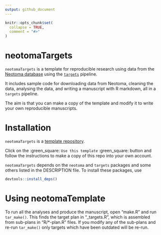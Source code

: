 ```yaml
---
output: github_document
---
```


<!-- README.md is generated from README.Rmd. Please edit that file -->

```r
knitr::opts_chunk$set(
  collapse = TRUE,
  comment = "#>"
)
```

# neotomaTargets

`neotomaTargets` is a template for reproducible research using data from the [Neotoma database](https://www.neotomadb.org/) using the [`targets`](https://books.ropensci.org/targets/) pipeline.

It includes sample code for downloading data from Neotoma, cleaning the data, analysing the data, and writing a manuscript with R markdown, all in a `targets` pipeline.

The aim is that you can make a copy of the template and modify it to write your own reproducible manuscripts.

# Installation

`neotomaTargets` is a [template repository](https://docs.github.com/en/github/creating-cloning-and-archiving-repositories/creating-a-repository-on-github/creating-a-repository-from-a-template). 

Click on the :green_square: ` Use this template` :green_square:  button and follow the instructions to make a copy of this repo into your own account.

`neotomaTargets` depends on the `neotoma` and `targets` packages and some others listed in the DESCRIPTION file.
To install these packages, use

```r
devtools::install_deps()
```

# Using neotomaTemplate

To run all the analyses and produce the manuscript, open "make.R" and run `tar_make()`.
This finds the target plan in "_targets.R", which is assembled from sub-plans in "R/*-plan.R" files.
If you modify any of the sub-plans and re-run `tar_make()` only targets which have been outdated will be re-run.
